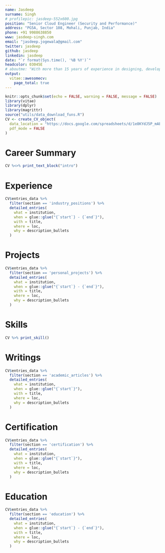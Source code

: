```yaml
---
name: Jasdeep 
surname: Singh
# profilepic: jasdeep-552x600.jpg
position: "Senior Cloud Engineer (Security and Performance)"
address: "PG5A, Sector 108, Mohali, Punjab, India"
phone: +91 9988638850
www: jasdeep-singh.com
email: "jasdeep.jogewala@gmail.com"
twitter: jasdeep
github: jasdeep
linkedin: jasdeep
date: "`r format(Sys.time(), '%B %Y')`"
headcolor: 03045E
# aboutme: "With more than 15 years of experience in designing, developing and delivering enterprise software, I take initiative and lead the engineering projects that bring robustness and resiliency to the services offered. My recent work involves security and performance engineering. I have worked on security vulnerability mitigation, migration to cloud infrastructre, performance bug resolution, and introducing concurrency."
output: 
  vitae::awesomecv:
    page_total: true
---
```



```r
knitr::opts_chunk$set(echo = FALSE, warning = FALSE, message = FALSE)
library(vitae)
library(dplyr)
library(magrittr)
source("utils/data_download_funs.R")
CV <- create_CV_object(
  data_location = "https://docs.google.com/spreadsheets/d/1e8KYdJ5P_mAE9UyaOi_2U4Sj12g2ZCkguzhFKYY0L50/edit?usp=sharin",  
  pdf_mode = FALSE
)
```


# Career Summary

\cvparagraph
```r
CV %<>% print_text_block("intro")
```



# Experience 

```r
CV$entries_data %>% 
  filter(section == 'industry_positions') %>% 
  detailed_entries(
    what = institution,
    when = glue::glue("{`start`} - {`end`}"),
    with = title,
    where = loc,
    why = description_bullets
  )
```


<!-- ``` -->


# Projects 

```r
CV$entries_data %>% 
  filter(section == 'personal_projects') %>% 
  detailed_entries(
    what = institution,
    when = glue::glue("{`start`} - {`end`}"),
    with = title,
    where = loc,
    why = description_bullets
  )
```





# Skills
```r
CV %>% print_skill()
```





# Writings
```r
CV$entries_data %>% 
  filter(section == 'academic_articles') %>% 
  detailed_entries(
    what = institution,
    when = glue::glue("{`start`}"),
    with = title,
    where = loc,
    why = description_bullets
  )
```


# Certification


```r
CV$entries_data %>% 
  filter(section == 'certification') %>% 
  detailed_entries(
    what = institution,
    when = glue::glue("{`start`}"),
    with = title,
    where = loc,
    why = description_bullets
  )
```



# Education
```r
CV$entries_data %>% 
  filter(section == 'education') %>% 
  detailed_entries(
    what = institution,
    when = glue::glue("{`start`} - {`end`}"),
    with = title,
    where = loc,
    why = description_bullets
  )
```



<!-- ```{r} -->
<!-- CV$entries_data %>%  -->
<!--   filter(section == 'skills') %>%  -->
<!--   detailed_entries( -->
<!--     with = title, -->
<!--     what = description_bullets -->
<!--   ) -->
<!-- ``` -->

